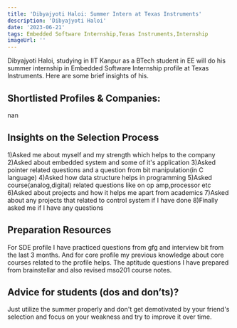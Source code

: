 ---
title: 'Dibyajyoti Haloi: Summer Intern at Texas Instruments'
description: 'Dibyajyoti Haloi'
date: '2023-06-21'
tags: Embedded Software Internship,Texas Instruments,Internship
imageUrl: ''
---

Dibyajyoti Haloi, studying in IIT Kanpur as a BTech student in EE will do
his summer internship in Embedded Software Internship profile at Texas Instruments. Here are some brief
insights of his.

## Shortlisted Profiles & Companies:
nan

## Insights on the Selection Process
1)Asked me about myself and my strength which helps to the company
2)Asked about embedded system and some of it's application
3)Asked pointer related questions and a question from bit manipulation(in C language)
4)Asked how data structure helps in programming
5)Asked course(analog,digital) related questions like on op amp,processor etc
6)Asked about projects and how it helps me apart from academics
7)Asked about any projects that related to control system if I have done
8)Finally asked me if I have any questions

##  Preparation Resources
For SDE  profile I have practiced questions from gfg and interview bit from the last 3 months. And for core profile my previous knowledge about core courses related to the profile helps. The aptitude questions I have prepared from brainstellar and also revised mso201 course notes.

## Advice for students (dos and don’ts)? 
Just utilize the summer properly and don't get demotivated by your friend's selection and focus on your weakness and try to improve it over time.

